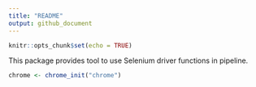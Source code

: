 ```yaml
---
title: "README"
output: github_document
---
```


```r
knitr::opts_chunk$set(echo = TRUE)
```

This package provides tool to use Selenium driver functions in pipeline.


```r
chrome <- chrome_init("chrome")

```

